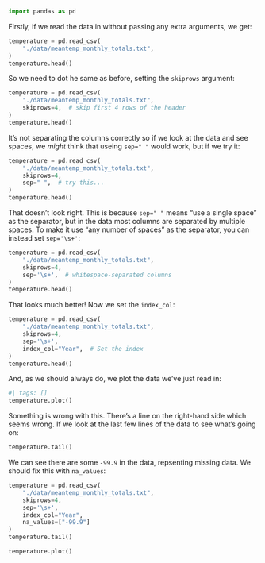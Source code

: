 

```python
import pandas as pd
```

Firstly, if we read the data in without passing any extra arguments, we get:

```python
temperature = pd.read_csv(
    "./data/meantemp_monthly_totals.txt",
)
temperature.head()
```

So we need to dot he same as before, setting the `skiprows` argument:

```python
temperature = pd.read_csv(
    "./data/meantemp_monthly_totals.txt",
    skiprows=4,  # skip first 4 rows of the header
)
temperature.head()
```

It's not separating the columns correctly so if we look at the data and see spaces, we _might_ think that useing `sep=" "` would work, but if we try it:

```python
temperature = pd.read_csv(
    "./data/meantemp_monthly_totals.txt",
    skiprows=4,
    sep=" ",  # try this...
)
temperature.head()
```

That doesn't look right. This is because `sep=" "` means "use a single space" as the separator, but in the data most columns are separated by multiple spaces. To make it use "any number of spaces" as the separator, you can instead set `sep='\s+'`:

```python
temperature = pd.read_csv(
    "./data/meantemp_monthly_totals.txt",
    skiprows=4,
    sep='\s+',  # whitespace-separated columns
)
temperature.head()
```

That looks much better! Now we set the `index_col`:

```python
temperature = pd.read_csv(
    "./data/meantemp_monthly_totals.txt",
    skiprows=4,
    sep='\s+',
    index_col="Year",  # Set the index
)
temperature.head()
```

And, as we should always do, we plot the data we've just read in:

```python
#| tags: []
temperature.plot()
```

Something is wrong with this. There's a line on the right-hand side which seems wrong. If we look at the last few lines of the data to see what's going on:

```python
temperature.tail()
```

We can see there are some `-99.9` in the data, repsenting missing data. We should fix this with `na_values`:

```python
temperature = pd.read_csv(
    "./data/meantemp_monthly_totals.txt",
    skiprows=4,
    sep='\s+',
    index_col="Year",
    na_values=["-99.9"]
)
temperature.tail()
```

```python
temperature.plot()
```
